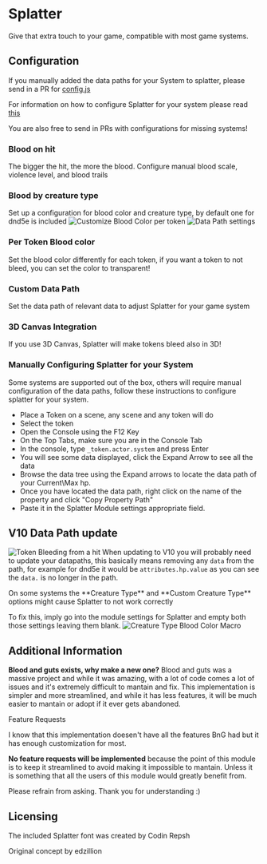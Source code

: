 
# Splatter

Give that extra touch to your game, compatible with most game systems.

## Configuration

If you manually added the data paths for your System to splatter, please
send in a PR for
[config.js](https://github.com/theripper93/Splatter/blob/main/scripts/config.js)

For information on how to configure Splatter for your system please read
[this](https://github.com/theripper93/Splatter/blob/main/CONFIGURATIONS.MD)

You are also free to send in PRs with configurations for missing
systems\!

### Blood on hit

The bigger the hit, the more the blood. Configure manual blood scale,
violence level, and blood trails

### Blood by creature type

Set up a configuration for blood color and creature type, by default one
for dnd5e is included ![Customize Blood Color per
token](/public/image/Splatter/Splatterbloodsheet.png) ![Data
Path settings](/public/image/Splatter/Splatterdatapath.png )

### Per Token Blood color

Set the blood color differently for each token, if you want a token to
not bleed, you can set the color to transparent\!

### Custom Data Path

Set the data path of relevant data to adjust Splatter for your game
system

### 3D Canvas Integration

If you use 3D Canvas, Splatter will make tokens bleed also in 3D\!

### Manually Configuring Splatter for your System

Some systems are supported out of the box, others will require manual
configuration of the data paths, follow these instructions to configure
splatter for your system.

  - Place a Token on a scene, any scene and any token will do
  - Select the token
  - Open the Console using the F12 Key
  - On the Top Tabs, make sure you are in the Console Tab
  - In the console, type `_token.actor.system` and press Enter
  - You will see some data displayed, click the Expand Arrow to see all
    the data
  - Browse the data tree using the Expand arrows to locate the data path
    of your Current\\Max hp.
  - Once you have located the data path, right click on the name of the
    property and click "Copy Property Path"
  - Paste it in the Splatter Module settings appropriate field.


## V10 Data Path update

![Token Bleeding from a hit](/public/image/Splatter/Splatteronhit.png) When updating to V10 you will probably need
to update your datapaths, this basically means removing any `data` from
the path, for example for dnd5e it would be `attributes.hp.value` as you
can see the `data.` is no longer in the path.

<Callout type="warning" emoji="⚠️">
  On some systems the **Creature Type** and **Custom Creature Type** options might cause Splatter to not work correctly
</Callout>

To fix this, imply go into the module
settings for Splatter and empty both those settings leaving them blank.
![Creature Type Blood Color Macro](/public/image/Splatter/Splatterbloodsheet.png)


## Additional Information

**Blood and guts exists, why make a new one?**
Blood and guts was a massive project and while it was amazing, with a lot of code comes a lot of issues and it's extremely difficult to mantain and fix. 
This implementation is simpler and more streamlined, and while it has less features, it will be much easier to mantain or adopt if it ever gets abandoned.

<Callout type="info" emoji="ℹ️">
  Feature Requests
</Callout>

I know that this implementation doesen't have all the features BnG had but it has enough customization for most. 

**No feature requests will be implemented** because the point of this module is to keep it streamlined to avoid making it impossible to mantain. Unless it is something that all the users of this module would greatly benefit from. 

Please refrain from asking. Thank you for understanding :)

## Licensing

The included Splatter font was created by Codin Repsh

Original concept by edzillion